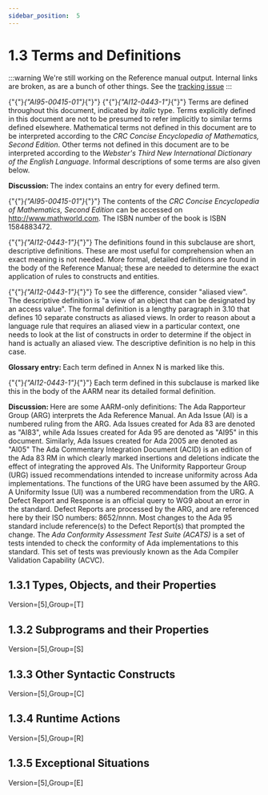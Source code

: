 ---
sidebar_position:  5
---

# 1.3 Terms and Definitions

:::warning
We're still working on the Reference manual output.  Internal links are broken,
as are a bunch of other things.
See the [tracking issue](https://github.com/ada-lang-io/ada-lang-io/issues/20)
:::


<p>{"{"}<em>{"AI95-00415-01"}</em>{"}"} {"{"}<em>{"AI12-0443-1"}</em>{"}"} Terms are defined throughout this document, indicated by <em>italic</em> type. Terms explicitly defined in this document are not to be presumed to refer implicitly to similar terms defined elsewhere. Mathematical terms not defined in this document are to be interpreted according to the <em>CRC Concise Encyclopedia of Mathematics, Second Edition</em>. Other terms not defined in this document are to be interpreted according to the <em>Webster's Third New International Dictionary of the English Language</em>. Informal descriptions of some terms are also given below. </p>
<Admonition type="note">
<p><strong>Discussion: </strong>The index contains an entry for every defined term.</p></Admonition>

<Admonition type="note">
<p>{"{"}<em>{"AI95-00415-01"}</em>{"}"} The contents of the <em>CRC Concise Encyclopedia of Mathematics, Second Edition</em> can be accessed on <a href="http://www.mathworld.com">http://www.mathworld.com</a>. The ISBN number of the book is ISBN 1584883472.</p></Admonition>

<Admonition type="note">
<p>{"{"}<em>{"AI12-0443-1"}</em>{"}"} The definitions found in this subclause are short, descriptive definitions. These are most useful for comprehension when an exact meaning is not needed. More formal, detailed definitions are found in the body of the Reference Manual; these are needed to determine the exact application of rules to constructs and entities.</p></Admonition>

<Admonition type="note">
<p>{"{"}<em>{"AI12-0443-1"}</em>{"}"} To see the difference, consider "aliased view". The descriptive definition is "a view of an object that can be designated by an access value". The formal definition is a lengthy paragraph in 3.10 that defines 10 separate constructs as aliased views. In order to reason about a language rule that requires an aliased view in a particular context, one needs to look at the list of constructs in order to determine if the object in hand is actually an aliased view. The descriptive definition is no help in this case. </p></Admonition>

<Admonition type="note">
<p><strong>Glossary entry: </strong>Each term defined in Annex N is marked like this. </p></Admonition>

<p>{"{"}<em>{"AI12-0443-1"}</em>{"}"} Each term defined in this subclause is marked like this in the body of the AARM near its detailed formal definition. </p>
<Admonition type="note">
<p><strong>Discussion: </strong>Here are some AARM-only definitions: The Ada Rapporteur Group (ARG) interprets the Ada Reference Manual. An Ada Issue (AI) is a numbered ruling from the ARG. Ada Issues created for Ada 83 are denoted as "AI83", while Ada Issues created for Ada 95 are denoted as "AI95" in this document. Similarly, Ada Issues created for Ada 2005 are denoted as "AI05" The Ada Commentary Integration Document (ACID) is an edition of the Ada 83 RM in which clearly marked insertions and deletions indicate the effect of integrating the approved AIs. The Uniformity Rapporteur Group (URG) issued recommendations intended to increase uniformity across Ada implementations. The functions of the URG have been assumed by the ARG. A Uniformity Issue (UI) was a numbered recommendation from the URG. A Defect Report and Response is an official query to WG9 about an error in the standard. Defect Reports are processed by the ARG, and are referenced here by their ISO numbers: 8652/nnnn. Most changes to the Ada 95 standard include reference(s) to the Defect Report(s) that prompted the change. The <em>Ada Conformity Assessment Test Suite (ACATS)</em> is a set of tests intended to check the conformity of Ada implementations to this standard. This set of tests was previously known as the Ada Compiler Validation Capability (ACVC). </p></Admonition>


## 1.3.1  Types, Objects, and their Properties

<p>Version=[5],Group=[T]</p>

## 1.3.2  Subprograms and their Properties

<p>Version=[5],Group=[S]</p>

## 1.3.3  Other Syntactic Constructs

<p>Version=[5],Group=[C]</p>

## 1.3.4  Runtime Actions

<p>Version=[5],Group=[R]</p>

## 1.3.5  Exceptional Situations

<p>Version=[5],Group=[E]</p>
